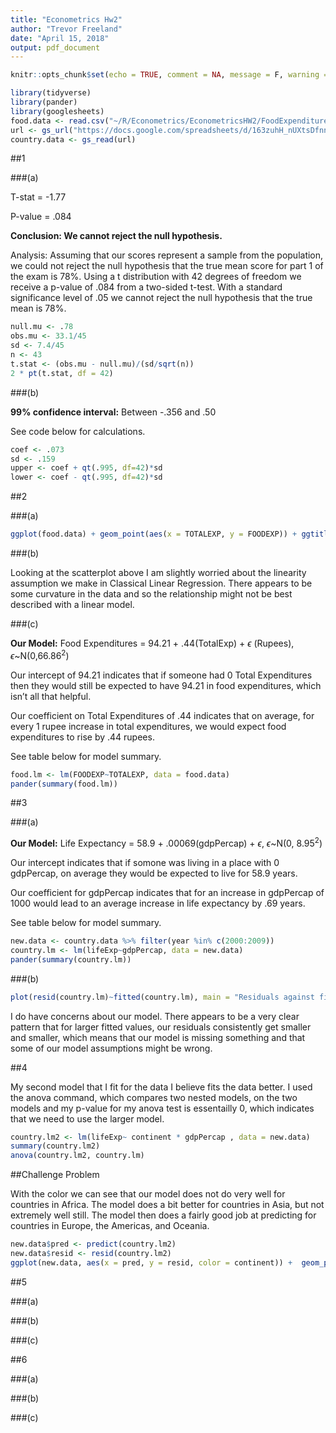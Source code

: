 ```yaml
---
title: "Econometrics Hw2"
author: "Trevor Freeland"
date: "April 15, 2018"
output: pdf_document
---
```


```r
knitr::opts_chunk$set(echo = TRUE, comment = NA, message = F, warning = F)
```

```r
library(tidyverse)
library(pander)
library(googlesheets)
food.data <- read.csv("~/R/Econometrics/EconometricsHW2/FoodExpenditures.csv")
url <- gs_url("https://docs.google.com/spreadsheets/d/163zuhH_nUXtsDfnnrzuDxJOj4D3Ago1ldEA960JZPmE/")
country.data <- gs_read(url)
```

##1

###(a)

T-stat = -1.77

P-value = .084

**Conclusion: We cannot reject the null hypothesis.** 

Analysis: Assuming that our scores represent a sample from the population, we could not reject the null hypothesis that the true mean score for part 1 of the exam is 78%. Using a t distribution with 42 degrees of freedom we receive a p-value of .084 from a two-sided t-test. With a standard significance level of .05 we cannot reject the null hypothesis that the true mean is 78%.

```r
null.mu <- .78
obs.mu <- 33.1/45
sd <- 7.4/45
n <- 43
t.stat <- (obs.mu - null.mu)/(sd/sqrt(n))
2 * pt(t.stat, df = 42)
```

###(b)

**99% confidence interval:** Between -.356 and .50

See code below for calculations.

```r
coef <- .073
sd <- .159
upper <- coef + qt(.995, df=42)*sd
lower <- coef - qt(.995, df=42)*sd
```

##2

###(a)

```r
ggplot(food.data) + geom_point(aes(x = TOTALEXP, y = FOODEXP)) + ggtitle("Total Expenditures vs Food Expenditures") +  ylab("Food Expenditures") +  xlab("Total Expenditures")
```

###(b)

Looking at the scatterplot above I am slightly worried about the linearity assumption we make in Classical Linear Regression. There appears to be some curvature in the data and so the relationship might not be best described with a linear model. 

###(c)

**Our Model:** Food Expenditures = 94.21 + .44(TotalExp) + $\epsilon$ (Rupees), $\epsilon$~N(0,$66.86^2$)

Our intercept of 94.21 indicates that if someone had 0 Total Expenditures then they would still be expected to have 94.21 in food expenditures, which isn't all that helpful.

Our coefficient on Total Expenditures of .44 indicates that on average, for every 1 rupee increase in total expenditures, we would expect food expenditures to rise by .44 rupees.

See table below for model summary.

```r
food.lm <- lm(FOODEXP~TOTALEXP, data = food.data)
pander(summary(food.lm))
```

##3

###(a)

**Our Model:** Life Expectancy = 58.9 + .00069(gdpPercap) + $\epsilon$, $\epsilon$~N(0, $8.95^2$)

Our intercept indicates that if somone was living in a place with 0 gdpPercap, on average they would be expected to live for 58.9 years. 

Our coefficient for gdpPercap indicates that for an increase in gdpPercap of 1000 would lead to an average increase in life expectancy by .69 years.

See table below for model summary.

```r
new.data <- country.data %>% filter(year %in% c(2000:2009))
country.lm <- lm(lifeExp~gdpPercap, data = new.data)
pander(summary(country.lm))
```

###(b)

```r
plot(resid(country.lm)~fitted(country.lm), main = "Residuals against fitted Values", ylab="Residuals", xlab="Fitted Values")
```

I do have concerns about our model. There appears to be a very clear pattern that for larger fitted values, our residuals consistently get smaller and smaller, which means that our model is missing something and that some of our model assumptions might be wrong. 

##4

My second model that I fit for the data I believe fits the data better. I used the anova command, which compares two nested models, on the two models and my p-value for my anova test is essentailly 0, which indicates that we need to use the larger model. 

```r
country.lm2 <- lm(lifeExp~ continent * gdpPercap , data = new.data)
summary(country.lm2)
anova(country.lm2, country.lm)
```

##Challenge Problem

With the color we can see that our model does not do very well for countries in Africa. The model does a bit better for countries in Asia, but not extremely well still. The model then does a fairly good job at predicting for countries in Europe, the Americas, and Oceania. 

```r
new.data$pred <- predict(country.lm2)
new.data$resid <- resid(country.lm2)
ggplot(new.data, aes(x = pred, y = resid, color = continent)) +  geom_point() + geom_abline(slope = 0, intercept = 0)
```

##5

###(a)

###(b)

###(c)

##6

###(a)

###(b)

###(c)

